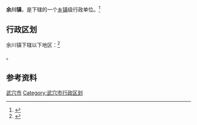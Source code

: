 {{中国乡级行政区|42/11/82/101/000}}

'''余川镇'''，是{{PRC admin/fullname|42/11/82/101/000|3}}下辖的一个[[乡镇|乡镇]]级行政单位。<ref>{{PRC admin/ref sgc|{{PRC admin/parent|42/11/82/101/000}}}}</ref>

== 行政区划 ==

余川镇下辖以下地区：<ref>{{PRC admin/ref sgc|42/11/82/101/000}}</ref>

{{PRC admin/children|42/11/82/101/000}}。

== 参考资料 ==

{{reflist}}

{{湖北省黄冈市武穴市行政区划}}
{{湖北行政区划小作品}}
[[Category:黄冈建制镇|武穴市]]
[[Category:武穴市行政区划|Category:武穴市行政区划]]